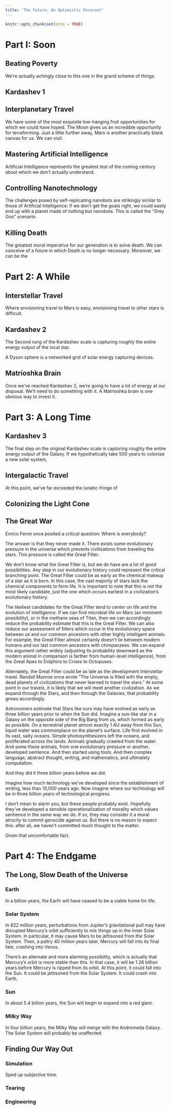 ```yaml
---
title: 'The Future: An Optimistic Forecast'
---
```


```r
knitr::opts_chunk$set(echo = TRUE)
```

# Part I: Soon

## Beating Poverty

We're actually achingly close to this one in the grand scheme of things.

## Kardashev 1

## Interplanetary Travel

We have some of the most exquisite low-hanging fruit opportunities for which we could have hoped.  The Moon gives us an incredible opportunity for terraforming.  Just a little further away, Mars is another practically blank canvas for us.  We can visit.

## Mastering Artificial Intelligence

Artificial Intelligence represents the greatest test of the coming century about which we don't actually understand.

## Controlling Nanotechnology

The challenges posed by self-replicating nanobots are strikingly similar to those of Artificial Intelligence: if we don't get the goals right, we could easily end up with a planet made of nothing but nanobots. This is called the "Grey Goo" scenario.

## Killing Death

The greatest moral imperative for our generation is to solve death.  We can conceive of a future in which Death is no longer necessary.  Moreover, we can be the 

# Part 2: A While

## Interstellar Travel

Where envisioning travel to Mars is easy, envisioning travel to other stars is difficult.

## Kardashev 2

The Second rung of the Kardashev scale is capturing roughly the entire energy output of the local star.

A Dyson sphere is a networked grid of solar energy capturing devices.  

## Matrioshka Brain

Once we've reached Kardashev 2, we're going to have a lot of energy at our disposal. We'll need to do something with it. A Matrioshka brain is one obvious way to invest it.

# Part 3: A Long Time

## Kardashev 3

The final step on the original Kardashev scale is capturing roughly the entire energy output of the Galaxy.  If we hypothetically take 500 years to colonize a new solar system, 

## Intergalactic Travel

At this point, we've far exceeded the lunatic-fringe of 

## Colonizing the Light Cone

## The Great War

Enrico Fermi once posited a critical question: Where is everybody?

The answer is that they never made it.  There exists some evolutionary pressure in the universe which prevents civilizations from traveling the stars.  This pressure is called the Great Filter.

We don't know what the Great Filter is, but we do have are a lot of good possibilities.  Any step in our evolutionary history could represent the critical branching point.  The Great Filter could be as early as the chemical makeup of a star as it is born.  In this case, the vast majority of stars lack the chemical components to form life. It is important to note that this is not the most likely candidate, just the one which occurs earliest in a civilization's evolutionary history.

The likeliest candidates for the Great Filter tend to center on life and the evolution of intelligence.  If we can find microbial life on Mars (an imminent possibility), or in the methane seas of Titan, then we can accordingly reduce the probability estimate that this is the Great Filter.  We can also reduce our assessment of filters which occur in the evolutionary space between us and our common ancestors with other highly intelligent animals.  For example, the Great Filter almost certainly doesn't lie between modern humans and our last common ancestors with chimpanzees.  We can expand this argument rather widely (adjusting its probability downward as the modern animal in comparison is farther from human-level intelligence), from the Great Apes to Dolphins to Crows to Octopuses.

Alternately, the Great Filter could be as late as the development Interstellar travel.  Randall Munroe once wrote "The Universe is filled with the empty, dead planets of civilizations that never learned to travel the stars."
At some point in our travels, it is likely that we will meet another civilization.  As we expand through the Stars, and then through the Galaxies, that probability grows accordingly.

Astronomers estimate that Stars like ours may have evolved as early as three billion years prior to when the Sun did.  Imagine a sun-like star in a Galaxy on the opposite side of the Big Bang from us, which formed as early as possible.  On a terrestrial planet almost exactly 1 AU away from this Sun, liquid water was commonplace on the planet's surface.  Life first evolved in its vast, salty oceans.  Simple photosynthesizers left the oceans, and proliferated across the lands. Animals gradually crawled from the water. And some these animals, from one evolutionary pressure or another, developed sentience. And then started using tools. And then complex language, abstract thought, writing, and mathematics, and ultimately computation.

And they did it three billion years before we did.

Imagine how much technology we've developed since the establishment of writing, less than 10,000 years ago.  Now imagine where our technology will be in three billion years of technological progress.

I don't mean to alarm you, but these people probably exist.  Hopefully they've developed a sensible operationalization of morality which values sentience in the same way we do.  If so, they may consider it a moral atrocity to commit genocide against us.  But there is no reason to expect this: after all, we haven't committed much thought to the matter.

Given that uncomfortable fact. 

# Part 4: The Endgame

## The Long, Slow Death of the Universe

### Earth

In a billion years, the Earth will have ceased to be a viable home for life.

### Solar System

In 822 million years, perturbations from Jupiter's gravitational pull may have disrupted Mercury's orbit sufficiently to mix things up in the inner Solar System.  In particular, it may cause Mars to be jettisoned from the Solar System. Then, a paltry 40 million years later, Mercury will fall into its final fate, crashing into Venus.

There's an alternate and more alarming possibility, which is actually that Mercury's orbit is more stable than this.  In that case, it will be 1.26 billion years before Mercury is ripped from its orbit.  At this point, it could fall into the Sun.  It could be jettisoned from the Solar System.  It could crash into Earth.

### Sun

In about 5.4 billion years, the Sun will begin to expand into a red giant.

### Milky Way
In four billion years, the Milky Way will merge with the Andromeda Galaxy.  The Solar System will probably be unaffected.

## Finding Our Way Out

### Simulation

Sped up subjective time.

### Tearing

### Engineering
